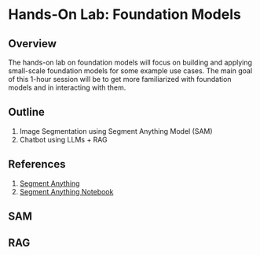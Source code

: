 # Hands-On Lab: Foundation Models

## Overview
The hands-on lab on foundation models will focus on building and applying small-scale foundation models for some example use cases. The main goal of this 1-hour session will be to get more familiarized with foundation models and in interacting with them.

## Outline
1. Image Segmentation using Segment Anything Model (SAM)
2. Chatbot using LLMs + RAG

## References
1. [Segment Anything](https://segment-anything.com/)
2. [Segment Anything Notebook](https://github.com/facebookresearch/segment-anything/tree/main/notebooks)


## SAM

## RAG

